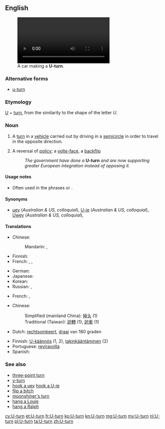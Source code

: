 ==English==
[[Image:Bochum - Alleestraße - Westpark - Jahrhunderthalle (oT) 01 ies.ogv|thumb|300px|A car making a '''U-turn'''.]]

===Alternative forms===
* [[u-turn]]

===Etymology===
[[U]] + [[turn]], from the similarity to the shape of the letter ''U''.

===Noun===
{{en-noun}}

# {{context|literally}} A [[turn]] in a [[vehicle]] carried out by driving in a [[semicircle]] in order to travel in the opposite direction.
# {{context|figuratively}} A reversal of [[policy]]; a [[volte-face]], a [[backflip]]
#: ''The government have done a'' '''U-turn''' ''and are now supporting greater European integration instead of opposing it.''

====Usage notes====
* Often used in the phrases {{term||do a U-turn|lang=en}} or {{term||make a U-turn|lang=en}}.

====Synonyms====
* [[uey]] (''Australian & US, colloquial''), [[U-ie]] (''Australian & US, colloquial''), [[Uwey]] (''Australian & US, colloquial''),

====Translations====
{{trans-top|semi-circular turn}}
* Chinese:
*: Mandarin: {{t|cmn|轉頭|sc=Hani}}, {{t|cmn|转头|tr=zhuàntoú|sc=Hani}}
* Finnish: {{t|fi|U-käännös}}
* French: {{t+|fr|demi-tour|m}}, {{t+|fr|volte-face|f}}, {{t+|fr|retournement|m}}
{{trans-mid}}
* German: {{t|de|Fahrtrichtungswechsel|m}}
* Japanese: {{t|ja|Uターン|tr=yūtān|alt=Ｕターン|sc=Jpan}}
* Korean: {{t|ko|유턴|tr=yuteon|sc=Kore}}
* Russian: {{t|ru|разворот|m|tr=razvorót|sc=Cyrl}}, {{t|ru|поворот кругом|m|tr=povorót krugóm|sc=Cyrl}}
{{trans-bottom}}

{{trans-top|reversal of policy}}
* French: {{t+|fr|demi-tour|m}}, {{t+|fr|volte-face|f}}
{{trans-mid}}
{{trans-bottom}}

{{checktrans-top}}
* Chinese:
*: Simplified (mainland China): [[掉头]] (1)
*: Traditional (Taiwan): [[迴轉]] (1), [[迴車]] (1)
* Dutch: [[rechtsomkeert]], [[draai]] van 180 graden
{{trans-mid}}
* Finnish: [[U-käännös]] (1, 2), [[takinkääntäminen]] (2)
* Portuguese: [[reviravolta]]
* Spanish: {{t-|es|cambio de sentido|m}}
{{trans-bottom}}

===See also===
* [[three-point turn]]
* [[y-turn]]
* [[hook a uey]] [[hook a U-ie]]
* [[flip a bitch]]
* [[moonshiner's turn]]
* [[hang a Louie]]
* [[hang a Ralph]]

[[cy:U-turn]]
[[et:U-turn]]
[[fr:U-turn]]
[[ko:U-turn]]
[[kn:U-turn]]
[[mg:U-turn]]
[[my:U-turn]]
[[nl:U-turn]]
[[pl:U-turn]]
[[ta:U-turn]]
[[zh:U-turn]]